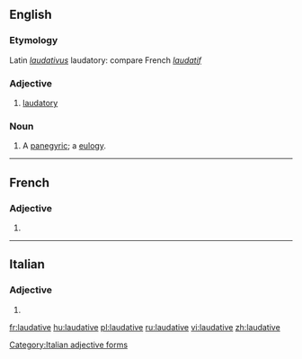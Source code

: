 ==English==

===Etymology===
Latin ''[[laudativus]]'' laudatory: compare French ''[[laudatif]]''

===Adjective===
{{en-adj}}

# [[laudatory]]

===Noun===
{{en-noun}}

# {{context|obsolete|lang=en}} A [[panegyric]]; a [[eulogy]].
#: {{rfquotek|Francis Bacon}}

----

==French==

===Adjective===
{{fr-adj-form}} {{g|f}}

# {{feminine of|laudatif|lang=fr}}

----

==Italian==

===Adjective===
{{head|it|adjective form}}

# {{feminine plural of|laudativo|lang=it}}

[[Category:Italian adjective forms]]

[[fr:laudative]]
[[hu:laudative]]
[[pl:laudative]]
[[ru:laudative]]
[[vi:laudative]]
[[zh:laudative]]